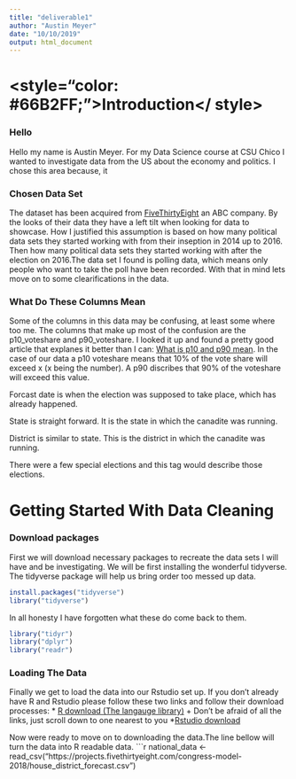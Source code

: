```yaml
---
title: "deliverable1"
author: "Austin Meyer"
date: "10/10/2019"
output: html_document
---
```


# <style="color: #66B2FF;">Introduction</ style>

### Hello
  Hello my name is Austin Meyer. For my Data Science course at CSU Chico I wanted to investigate data from the US about the economy and politics. I chose this area because, it 

### Chosen Data Set
  The dataset has been acquired from [FiveThirtyEight]("https://projects.fivethirtyeight.com/2018-midterm-election-forecast/house/#history") an ABC company. By the looks of their data they have a left tilt when looking for data to showcase. How I justified this assumption is based on how many political data sets they started working with from their inseption in 2014 up to 2016. Then how many political data sets they started working with after the election on 2016.The data set I found is polling data, which means only people who want to take the poll have been recorded. With that in mind lets move on to some clearifications in the data.
  
### What Do These Columns Mean

  Some of the columns in this data may be confusing, at least some where too me. The columns that make up most of the confusion are the p10_voteshare and p90_voteshare. I looked it up and found a pretty good article that explanes it better than I can: [What is p10 and p90 mean]("https://blogs.dnvgl.com/software/2016/12/p10-p50-and-p90/"). In the case of our data a p10 voteshare means that 10% of the vote share will exceed x (x being the number). A p90 discribes that 90% of the voteshare will exceed this value.
  
  Forcast date is when the election was supposed to take place, which has already happened.
  
  State is straight forward. It is the state in which the canadite was running.
  
  District is similar to state. This is the district in which the canadite was running.
  
  There were a few special elections and this tag would describe those elections.


# Getting Started With Data Cleaning

### Download packages

  First we will download necessary packages to recreate the data sets I will have and be investigating. We will be first installing the wonderful tidyverse. The tidyverse package will help us bring order too messed up data.
```r
install.packages("tidyverse")
library("tidyverse")
```


  In all honesty I have forgotten what these do come back to them.
```r
library("tidyr")
library("dplyr")
library("readr")
```


### Loading The Data

  Finally we get to load the data into our Rstudio set up. If you don't already have R and Rstudio please follow these two links and follow their download processes:
  * [R download (The langauge library)]("https://cran.r-project.org/mirrors.html")
    + Don't be afraid of all the links, just scroll down to one nearest to you
  *[Rstudio download]("https://rstudio.com/products/rstudio/download/#download")
  
  Now were ready to move on to downloading the data.The line bellow will turn the data into R readable data.
```r
national_data <- read_csv("https://projects.fivethirtyeight.com/congress-model-2018/house_district_forecast.csv")
